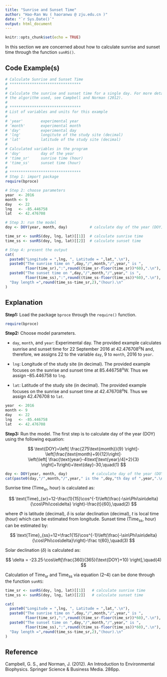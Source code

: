 ---
title: "Sunrise and Sunset Time"
author: "Hao-Ran Wu ( haoranwu @ zju.edu.cn )"
date: "`r Sys.Date()`"
output: html_document
---

```{r setup, include=FALSE}
knitr::opts_chunk$set(echo = TRUE)
```

In this section we are concerned about how to calculate sunrise and sunset time through the function `sunRS()`.

## Code Example(s)

```{r eval=FALSE}
# Calculate Sunrise and Sunset Time
# ********************************
#
# Calculate the sunrise and sunset time for a single day. For more details about 
# the algorithm used, see Campbell and Norman (2012).
#
# ********************************
# List of variables and units for this example
#
# 'year'        experimental year
# ’month'       experimental month
# 'day'         experimental day
# 'lng'         longitute of the study site (decimal)
# 'lat'         latitude of the study site (decimal)
# 
# Calculated variables in the program
# 'doy'         day of the year
# 'time_sr'     sunrise time (hour)
# 'time_ss'     sunset time (hour)
#
# ********************************
# Step 1: import package
require(bproce)

# Step 2: choose parameters
year  <- 2016
month <- 9
day   <- 22
lng   <- -85.446758
lat   <- 42.476708

# Step 3: run the model
doy <- DOY(year, month, day)          # calculate day of the year (DOY)

time_sr <- sunRS(doy, lng, lat)[[1]]  # calculate sunrise time
time_ss <- sunRS(doy, lng, lat)[[2]]  # calculate sunset time

# Step 4: present the output
cat(
  paste0("Longitude = ",lng, ", Latitude = ",lat,".\n"),
  paste0("The sunrise time on ",day,"/",month,"/",year," is ",
         floor(time_sr),":",round((time_sr-floor(time_sr))*60),".\n"),
  paste0("The sunset time on ",day,"/",month,"/",year," is ",
         floor(time_ss),":",round((time_ss-floor(time_ss))*60),".\n"),
  "Day length =",round(time_ss-time_sr,2),"(hour).\n"
)
```

## Explanation

**Step1:** Load the package `bproce` through the `require()` function.

```{r message=FALSE}
require(bproce)
```

**Step2:** Choose model parameters.

-   `day`, `month`, and `year`: Experimental day. The provided example calculates sunrise and sunset time for 22 September 2016 at 42.476708^o^N and, therefore, we assigns 22 to the variable `day`, 9 to `month`, 2016 to `year`.

-   `lng`: Longitude of the study site (in decimal). The provided example focuses on the sunrise and sunset time at 85.446758^o^W. Thus we assign --85.446758 to `lng`.

-   `lat`: Latitude of the study site (in decimal). The provided example focuses on the sunrise and sunset time at 42.476708^o^N. Thus we assign 42.476708 to `lat`.

```{r comment=""}
year  <- 2016
month <- 9
day   <- 22
lng   <- -85.446758
lat   <- 42.476708
```

**Step3:** Run the model. The first step is to calculate day of the year (DOY) using the following equation:

$$
\text{DOY}=\left[ \frac{275\text{month}}{9} \right]-\left[\frac{\text{month}+9}{12}\right]·
\left(\left[ \frac{\text{year}-4\text[\text{year}/4]+2}{3} \right]+1\right)+\text{day}-30,\quad(1)
$$

```{r comment=""}
doy <- DOY(year, month, day)           # calculate day of the year (DOY)
cat(paste0(day,"/",month,"/",year," is the ",doy,"th day of ",year,".\n"))
```

Sunrise time (Time~sr~, hour) is calculated as:

$$
\text{Time}_{sr}=12-\frac{1}{15}\cos^{-1}\left(\frac{-\sin\Phi\sin\delta}{\cos\Phi\cos\delta} \right)-\frac{t}{60},\quad(2)
$$

where $\Phi$ is latitude (decimal), $\delta$ is solar declination (decimal), $t$ is local time (hour) which can be estimated from longitude. Sunset time (Time~ss~, hour) can be estimated by:

$$
\text{Time}_{ss}=12+\frac1{15}\cos^{-1}\left(\frac{-\sin\Phi\sin\delta}{\cos\Phi\cos\delta}\right)-\frac t{60},\quad(3)
$$

Solar declination ($\delta$) is calculated as:

$$
\delta = -23.25·\cos\left[\frac{360}{365}(\text{DOY}+10) \right],\quad(4)
$$

Calculation of Time~sr~ and Time~ss~ via equation (2--4) can be done through the function `sunRS`:

```{r comment=""}
time_sr <- sunRS(doy, lng, lat)[[1]]   # calculate sunrise time
time_ss <- sunRS(doy, lng, lat)[[2]]   # calculate sunset time

cat(
  paste0("Longitude = ",lng, ", Latitude = ",lat,".\n"),
  paste0("The sunrise time on ",day,"/",month,"/",year," is ",
         floor(time_sr),":",round((time_sr-floor(time_sr))*60),".\n"),
  paste0("The sunset time on ",day,"/",month,"/",year," is ",
         floor(time_ss),":",round((time_ss-floor(time_ss))*60),".\n"),
  "Day length =",round(time_ss-time_sr,2),"(hour).\n"
)
```

## Reference

Campbell, G. S., and Norman, J. (2012). An Introduction to Environmental Biophysics. Springer Science & Business Media. 286pp.
